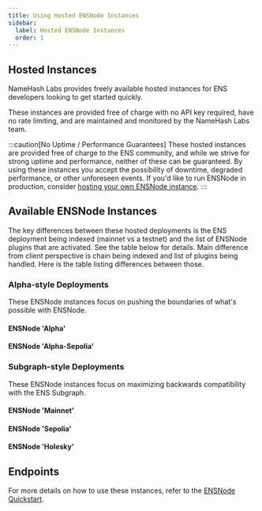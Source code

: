 ```yaml
---
title: Using Hosted ENSNode Instances
sidebar:
  label: Hosted ENSNode Instances
  order: 1
---
```


## Hosted Instances

NameHash Labs provides freely available hosted instances for ENS developers looking to get started quickly.

These instances are provided free of charge with no API key required, have no rate limiting, and are maintained and monitored by the NameHash Labs team.

:::caution[No Uptime / Performance Guarantees]
These hosted instances are provided free of charge to the ENS community, and while we strive for strong uptime and performance, neither of these can be guaranteed. By using these instances you accept the possibility of downtime, degraded performance, or other unforeseen events. If you'd like to run ENSNode in production, consider [hosting your own ENSNode instance](/ensnode/deploying/).
:::

## Available ENSNode Instances

The key differences between these hosted deployments is the ENS deployment being indexed (mainnet vs a testnet) and the list of ENSNode plugins that are activated. See the table below for details.
Main difference from client perspective is chain being indexed and list of plugins being handled. Here is the table listing differences between those.

### Alpha-style Deployments

These ENSNode instances focus on pushing the boundaries of what's possible with ENSNode.

#### ENSNode 'Alpha'
<HostedEnsNodeInstances
    instanceURL="https://api.alpha.ensnode.io"
    connectWithENSAdminURL="https://admin.ensnode.io/connect?ensnode=https%3A%2F%2Fapi.alpha.ensnode.io"
    namespace="mainnet"
    plugins="subgraph, basenames, lineanames, threedns, reverse-resolvers, referrals, tokenscope"
    purpose="Demonstration of ENSNode's multichain ENS indexing capability for the ENS namespace rooted on Mainnet. Provides a superset of the data indexed by the ENS Subgraph. Offers a preview of ENS Protocol Acceleration."
/>

#### ENSNode 'Alpha-Sepolia'
<HostedEnsNodeInstances
    instanceURL="https://api.alpha-sepolia.ensnode.io"
    connectWithENSAdminURL="https://admin.ensnode.io/connect?ensnode=https%3A%2F%2Fapi.alpha-sepolia.ensnode.io"
    namespace="sepolia"
    plugins="subgraph, basenames, lineanames, reverse-resolvers, referrals, tokenscope"
    purpose="Demonstration of ENSNode's multichain ENS indexing capability for the ENS namespace rooted on Sepolia. Provides a superset of the data indexed by the ENS Subgraph. Offers a preview of ENS Protocol Acceleration."
/>

### Subgraph-style Deployments

These ENSNode instances focus on maximizing backwards compatibility with the ENS Subgraph.

#### ENSNode 'Mainnet'
<HostedEnsNodeInstances
    instanceURL="https://api.mainnet.ensnode.io"
    connectWithENSAdminURL="https://admin.ensnode.io/connect?ensnode=https%3A%2F%2Fapi.mainnet.ensnode.io"
    namespace="mainnet"
    plugins="subgraph"
    purpose="Demonstration of ENSNode's backwards compatibility with the ENS Subgraph. Provides 1:1 Subgraph compatible data on mainnet."
/>

#### ENSNode 'Sepolia'
<HostedEnsNodeInstances
    instanceURL="https://api.sepolia.ensnode.io"
    connectWithENSAdminURL="https://admin.ensnode.io/connect?ensnode=https%3A%2F%2Fapi.sepolia.ensnode.io"
    namespace="sepolia"
    plugins="subgraph"
    purpose="Demonstration of ENSNode's backwards compatibility with the ENS Subgraph. Provides 1:1 Subgraph compatible data on Sepolia."
/>

#### ENSNode 'Holesky'
<HostedEnsNodeInstances
    instanceURL="https://api.holesky.ensnode.io"
    connectWithENSAdminURL="https://admin.ensnode.io/connect?ensnode=https%3A%2F%2Fapi.holesky.ensnode.io"
    namespace="holesky"
    plugins="subgraph"
    purpose="Demonstration of ENSNode's backwards compatibility with the ENS Subgraph. Provides 1:1 Subgraph compatible data on Holesky."
/>

## Endpoints

For more details on how to use these instances, refer to the [ENSNode Quickstart](/docs/).
